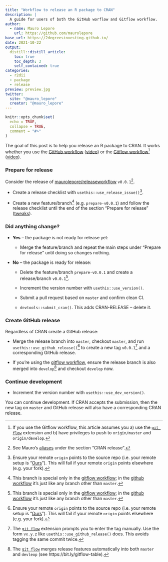 ```yaml
---
title: "Workflow to release an R package to CRAN"
description: |
  A guide for users of both the GitHub worflow and Gitflow workflow.
author:
  - name: Mauro Lepore
    url: https://github.com/maurolepore
base_url: https://2degreesinvesting.github.io/
date: 2021-10-22
output: 
  distill::distill_article:
    toc: true
    toc_depth: 3
    self_contained: true
categories:
  - r2dii
  - package
  - release
preview: preview.jpg
twitter:
  site: "@mauro_lepore"
  creator: "@mauro_lepore"
---
```


```r
knitr::opts_chunk$set(
  echo = TRUE,
  collapse = TRUE,
  comment = "#>"
)
```

The goal of this post is to help you release an R package to CRAN. It works
whether you use the [GitHub
workflow](https://guides.github.com/introduction/flow/)
([video](https://youtu.be/WuB-RV7tigc)) or the [Gitflow
workflow](https://nvie.com/posts/a-successful-git-branching-model/)[^6]
([video](https://youtu.be/y6wY9ERBA4I)).

[^6]: If you use the Gitflow workflow, this article assumes you a) use the [`git
flow`](https://github.com/nvie/gitflow) extension and b) have privileges to push
to `origin/master` and `origin/develop`.

### Prepare for release

Consider the release of
[maurolepore/releaseworkflow](https://github.com/maurolepore/releaseworkflow)
`v0.0.1`[^1].

[^1]: See Mauro's
[aliases](https://github.com/maurolepore/dotfiles/blob/master/aliases.zsh) under
the section "CRAN release".

* Create a release checklist with `usethis::use_release_issue()`[^2].

[^2]: Ensure your remote `origin` points to the source repo (i.e. your remote setup is "[Ours](https://happygitwithr.com/common-remote-setups.html)"). This will fail if your remote `origin` points elsewhere (e.g. your fork).

* Create a new feature/branch[^3] (e.g. `prepare-v0.0.1`) and follow the release
checklist until the end of the section "Prepare for release"
([tweaks](https://github.com/2DegreesInvesting/resources/issues/198)).

[^3]: This branch is special only in the [gitflow
workflow](https://nvie.com/posts/a-successful-git-branching-model/); in the
[github workflow](https://guides.github.com/introduction/flow/) it's just like
any branch other than `master`.

### Did anything change?

* **Yes** -- the package is not ready for release yet:

    * Merge the feature/branch and repeat the main steps under "Prepare for
    release" until doing so changes nothing.

* **No** -- the package is ready for release: 

    *  Delete the feature/branch `prepare-v0.0.1` and create a release/branch
    `v0.0.1`[^3].
    
    *  Increment the version number with `usethis::use_version()`.
    
    *  Submit a pull request based on `master` and confirm clean CI.
    
    * `devtools::submit_cran()`. This adds CRAN-RELEASE -- delete it.

### Create GitHub release

Regardless of CRAN create a GitHub release:

* Merge the release branch into `master`, checkout `master`, and run
`usethis::use_github_release()`[^2] to create a new tag `v0.0.1`[^4] and a
corresponding GitHub release.

[^4]: The [`git flow`](https://github.com/nvie/gitflow) extension prompts you to
enter the tag manually. Use the form `vx.y.z` like
`usethis::use_github_release()` does. This avoids tagging the same commit twice.

* If you're using the [gitflow
workflow](https://nvie.com/posts/a-successful-git-branching-model/), ensure the
release branch is also merged into `develop`[^5] and checkout `develop` now.

[^5]: The [`git flow`](https://github.com/nvie/gitflow) merges release features
automatically into both `master` and `devleop` (see
https://bit.ly/gitflow-table).

### Continue development

* Increment the version number with `usethis::use_dev_version()`.

You can continue development. If CRAN accepts the submission, then the new tag
on `master` and GitHub release will also have a corresponding CRAN release.